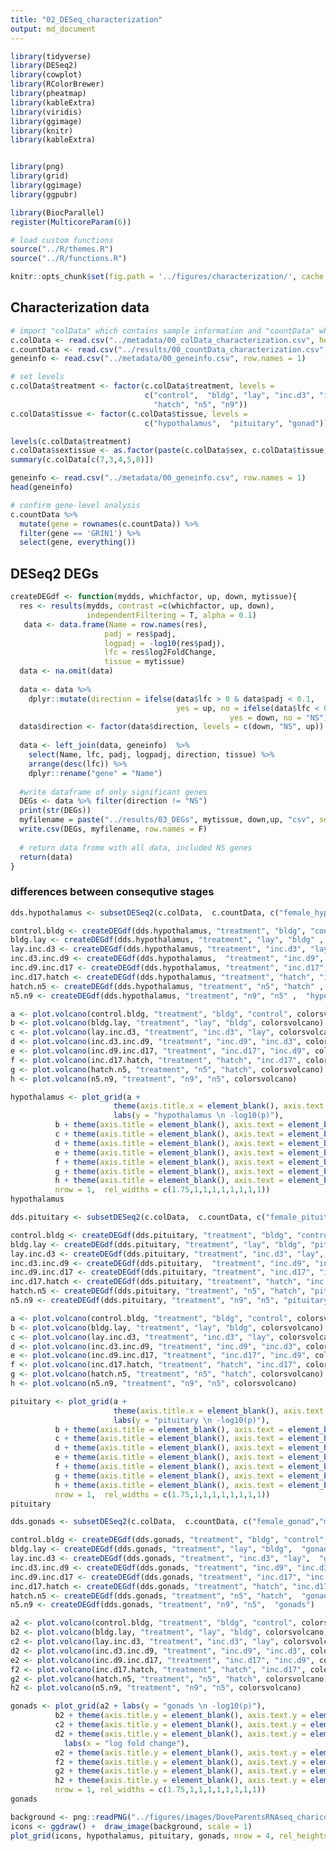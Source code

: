 ```yaml
---
title: "02_DESeq_characterization"
output: md_document
---
```


```r
library(tidyverse)
library(DESeq2)
library(cowplot)
library(RColorBrewer)
library(pheatmap)
library(kableExtra)
library(viridis)
library(ggimage)
library(knitr)
library(kableExtra)


library(png)
library(grid)
library(ggimage)
library(ggpubr)

library(BiocParallel)
register(MulticoreParam(6))

# load custom functions  
source("../R/themes.R") 
source("../R/functions.R") 

knitr::opts_chunk$set(fig.path = '../figures/characterization/', cache = TRUE)
```

## Characterization data

```r
# import "colData" which contains sample information and "countData" which contains read counts
c.colData <- read.csv("../metadata/00_colData_characterization.csv", header = T, row.names = 1)
c.countData <- read.csv("../results/00_countData_characterization.csv", header = T, row.names = 1)
geneinfo <- read.csv("../metadata/00_geneinfo.csv", row.names = 1)

# set levels
c.colData$treatment <- factor(c.colData$treatment, levels = 
                              c("control",  "bldg", "lay", "inc.d3", "inc.d9", "inc.d17",
                                "hatch", "n5", "n9"))
c.colData$tissue <- factor(c.colData$tissue, levels = 
                              c("hypothalamus",  "pituitary", "gonad"))

levels(c.colData$treatment)
c.colData$sextissue <- as.factor(paste(c.colData$sex, c.colData$tissue, sep = "_"))
summary(c.colData[c(7,3,4,5,8)])

geneinfo <- read.csv("../metadata/00_geneinfo.csv", row.names = 1)
head(geneinfo)

# confirm gene-level analysis
c.countData %>% 
  mutate(gene = rownames(c.countData)) %>% 
  filter(gene == 'GRIN1') %>% 
  select(gene, everything())
```




## DESeq2 DEGs

```r
createDEGdf <- function(mydds, whichfactor, up, down, mytissue){
  res <- results(mydds, contrast =c(whichfactor, up, down),
                 independentFiltering = T, alpha = 0.1)
   data <- data.frame(Name = row.names(res),
                     padj = res$padj, 
                     logpadj = -log10(res$padj),
                     lfc = res$log2FoldChange,
                     tissue = mytissue)
  data <- na.omit(data) 
  
  data <- data %>%
    dplyr::mutate(direction = ifelse(data$lfc > 0 & data$padj < 0.1, 
                                     yes = up, no = ifelse(data$lfc < 0 & data$padj < 0.1, 
                                                 yes = down, no = "NS")))
  data$direction <- factor(data$direction, levels = c(down, "NS", up))
  
  data <- left_join(data, geneinfo)  %>%
    select(Name, lfc, padj, logpadj, direction, tissue) %>%
    arrange(desc(lfc)) %>% 
    dplyr::rename("gene" = "Name")
  
  #write dataframe of only significant genes
  DEGs <- data %>% filter(direction != "NS")
  print(str(DEGs))
  myfilename = paste("../results/03_DEGs", mytissue, down,up, "csv", sep = ".")
  write.csv(DEGs, myfilename, row.names = F)
  
  # return data frome with all data, included NS genes
  return(data)
}  

```


### differences between consequtive stages


```r
dds.hypothalamus <- subsetDESeq2(c.colData,  c.countData, c("female_hypothalamus","male_hypothalamus"))

```

```r
control.bldg <- createDEGdf(dds.hypothalamus, "treatment", "bldg", "control" ,  "hypothalamus")
bldg.lay <- createDEGdf(dds.hypothalamus, "treatment", "lay", "bldg" ,  "hypothalamus")
lay.inc.d3 <- createDEGdf(dds.hypothalamus, "treatment", "inc.d3", "lay" ,  "hypothalamus") 
inc.d3.inc.d9 <- createDEGdf(dds.hypothalamus,  "treatment", "inc.d9", "inc.d3" ,  "hypothalamus") 
inc.d9.inc.d17 <- createDEGdf(dds.hypothalamus, "treatment", "inc.d17", "inc.d9" ,  "hypothalamus")
inc.d17.hatch <- createDEGdf(dds.hypothalamus, "treatment", "hatch", "inc.d17" ,  "hypothalamus") 
hatch.n5 <- createDEGdf(dds.hypothalamus, "treatment", "n5", "hatch" ,  "hypothalamus") 
n5.n9 <- createDEGdf(dds.hypothalamus, "treatment", "n9", "n5" ,  "hypothalamus") 

```

```r
a <- plot.volcano(control.bldg, "treatment", "bldg", "control", colorsvolcano)
b <- plot.volcano(bldg.lay, "treatment", "lay", "bldg", colorsvolcano)
c <- plot.volcano(lay.inc.d3, "treatment", "inc.d3", "lay", colorsvolcano) 
d <- plot.volcano(inc.d3.inc.d9, "treatment", "inc.d9", "inc.d3", colorsvolcano) 
e <- plot.volcano(inc.d9.inc.d17, "treatment", "inc.d17", "inc.d9", colorsvolcano)
f <- plot.volcano(inc.d17.hatch, "treatment", "hatch", "inc.d17", colorsvolcano) 
g <- plot.volcano(hatch.n5, "treatment", "n5", "hatch", colorsvolcano) 
h <- plot.volcano(n5.n9, "treatment", "n9", "n5", colorsvolcano) 

hypothalamus <- plot_grid(a + 
                       theme(axis.title.x = element_blank(), axis.text.x = element_blank()) +
                       labs(y = "hypothalamus \n -log10(p)"),
          b + theme(axis.title = element_blank(), axis.text = element_blank()),
          c + theme(axis.title = element_blank(), axis.text = element_blank()),
          d + theme(axis.title = element_blank(), axis.text = element_blank()), 
          e + theme(axis.title = element_blank(), axis.text = element_blank()),
          f + theme(axis.title = element_blank(), axis.text = element_blank()),
          g + theme(axis.title = element_blank(), axis.text = element_blank()),
          h + theme(axis.title = element_blank(), axis.text = element_blank()), 
          nrow = 1,  rel_widths = c(1.75,1,1,1,1,1,1,1,1))
hypothalamus
```

```r
dds.pituitary <- subsetDESeq2(c.colData,  c.countData, c("female_pituitary","male_pituitary"))

```

```r
control.bldg <- createDEGdf(dds.pituitary, "treatment", "bldg", "control", "pituitary")
bldg.lay <- createDEGdf(dds.pituitary, "treatment", "lay", "bldg", "pituitary")
lay.inc.d3 <- createDEGdf(dds.pituitary, "treatment", "inc.d3", "lay", "pituitary") 
inc.d3.inc.d9 <- createDEGdf(dds.pituitary,  "treatment", "inc.d9", "inc.d3", "pituitary") 
inc.d9.inc.d17 <- createDEGdf(dds.pituitary, "treatment", "inc.d17", "inc.d9", "pituitary")
inc.d17.hatch <- createDEGdf(dds.pituitary, "treatment", "hatch", "inc.d17", "pituitary") 
hatch.n5 <- createDEGdf(dds.pituitary, "treatment", "n5", "hatch", "pituitary") 
n5.n9 <- createDEGdf(dds.pituitary, "treatment", "n9", "n5", "pituitary") 

```

```r
a <- plot.volcano(control.bldg, "treatment", "bldg", "control", colorsvolcano)
b <- plot.volcano(bldg.lay, "treatment", "lay", "bldg", colorsvolcano)
c <- plot.volcano(lay.inc.d3, "treatment", "inc.d3", "lay", colorsvolcano) 
d <- plot.volcano(inc.d3.inc.d9, "treatment", "inc.d9", "inc.d3", colorsvolcano) 
e <- plot.volcano(inc.d9.inc.d17, "treatment", "inc.d17", "inc.d9", colorsvolcano)
f <- plot.volcano(inc.d17.hatch, "treatment", "hatch", "inc.d17", colorsvolcano) 
g <- plot.volcano(hatch.n5, "treatment", "n5", "hatch", colorsvolcano) 
h <- plot.volcano(n5.n9, "treatment", "n9", "n5", colorsvolcano) 

pituitary <- plot_grid(a + 
                       theme(axis.title.x = element_blank(), axis.text.x = element_blank()) +
                       labs(y = "pituitary \n -log10(p)"),
          b + theme(axis.title = element_blank(), axis.text = element_blank()),
          c + theme(axis.title = element_blank(), axis.text = element_blank()),
          d + theme(axis.title = element_blank(), axis.text = element_blank()), 
          e + theme(axis.title = element_blank(), axis.text = element_blank()),
          f + theme(axis.title = element_blank(), axis.text = element_blank()),
          g + theme(axis.title = element_blank(), axis.text = element_blank()),
          h + theme(axis.title = element_blank(), axis.text = element_blank()), 
          nrow = 1,  rel_widths = c(1.75,1,1,1,1,1,1,1,1))
pituitary

```


```r
dds.gonads <- subsetDESeq2(c.colData,  c.countData, c("female_gonad","male_gonad"))

```

```r
control.bldg <- createDEGdf(dds.gonads, "treatment", "bldg", "control",  "gonads")
bldg.lay <- createDEGdf(dds.gonads, "treatment", "lay", "bldg",  "gonads")
lay.inc.d3 <- createDEGdf(dds.gonads, "treatment", "inc.d3", "lay",  "gonads") 
inc.d3.inc.d9 <- createDEGdf(dds.gonads, "treatment", "inc.d9", "inc.d3",  "gonads") 
inc.d9.inc.d17 <- createDEGdf(dds.gonads, "treatment", "inc.d17", "inc.d9",  "gonads")
inc.d17.hatch <- createDEGdf(dds.gonads, "treatment", "hatch", "inc.d17",  "gonads") 
hatch.n5 <- createDEGdf(dds.gonads, "treatment", "n5", "hatch",  "gonads") 
n5.n9 <- createDEGdf(dds.gonads, "treatment", "n9", "n5",  "gonads") 
```

```r
a2 <- plot.volcano(control.bldg, "treatment", "bldg", "control", colorsvolcano)
b2 <- plot.volcano(bldg.lay, "treatment", "lay", "bldg", colorsvolcano)
c2 <- plot.volcano(lay.inc.d3, "treatment", "inc.d3", "lay", colorsvolcano) 
d2 <- plot.volcano(inc.d3.inc.d9, "treatment", "inc.d9", "inc.d3", colorsvolcano) 
e2 <- plot.volcano(inc.d9.inc.d17, "treatment", "inc.d17", "inc.d9", colorsvolcano)
f2 <- plot.volcano(inc.d17.hatch, "treatment", "hatch", "inc.d17", colorsvolcano) 
g2 <- plot.volcano(hatch.n5, "treatment", "n5", "hatch", colorsvolcano) 
h2 <- plot.volcano(n5.n9, "treatment", "n9", "n5", colorsvolcano) 

gonads <- plot_grid(a2 + labs(y = "gonads \n -log10(p)"),
          b2 + theme(axis.title.y = element_blank(), axis.text.y = element_blank()),
          c2 + theme(axis.title.y = element_blank(), axis.text.y = element_blank()),
          d2 + theme(axis.title.y = element_blank(), axis.text.y = element_blank()) +
            labs(x = "log fold change"), 
          e2 + theme(axis.title.y = element_blank(), axis.text.y = element_blank()), 
          f2 + theme(axis.title.y = element_blank(), axis.text.y = element_blank()),
          g2 + theme(axis.title.y = element_blank(), axis.text.y = element_blank()),
          h2 + theme(axis.title.y = element_blank(), axis.text.y = element_blank()), 
          nrow = 1, rel_widths = c(1.75,1,1,1,1,1,1,1,1))
gonads
```



```r
background <- png::readPNG("../figures/images/DoveParentsRNAseq_charicons.png")
icons <- ggdraw() +  draw_image(background, scale = 1)
plot_grid(icons, hypothalamus, pituitary, gonads, nrow = 4, rel_heights = c(1,1,1,1.25))
```
